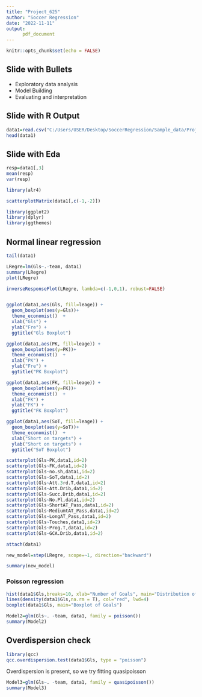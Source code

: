 ```yaml
---
title: "Project_625"
author: "Soccer Regression"
date: "2022-11-11"
output: 
      pdf_document
---
```


```r
knitr::opts_chunk$set(echo = FALSE)
```


## Slide with Bullets

- Exploratory data analysis
- Model Building
- Evaluating and interpretation

## Slide with R Output

```r

data1=read.csv("C:/Users/USER/Desktop/SoccerRegression/Sample_data/Project_Data.csv")
head(data1)
```

## Slide with Eda



```r
resp=data1[,3]
mean(resp)
var(resp)
```
```r
library(alr4)

scatterplotMatrix(data1[,c(-1,-2)])
```


```r
library(ggplot2)
library(dplyr)
library(ggthemes)


```



## Normal linear regression

```r

tail(data1)

LRegre=lm(Gls~.-team, data1)
summary(LRegre)
plot(LRegre)
```


```r
inverseResponsePlot(LRegre, lambda=c(-1,0,1), robust=FALSE)
```
```r


```



```r
ggplot(data1,aes(Gls, fill=leage)) +
  geom_boxplot(aes(y=Gls))+
  theme_economist()  +
  xlab("Gls") +
  ylab("Fre") +
  ggtitle("Gls Boxplot")

```

```r
ggplot(data1,aes(PK, fill=leage)) +
  geom_boxplot(aes(y=PK))+
  theme_economist()  +
  xlab("PK") +
  ylab("Fre") +
  ggtitle("PK Boxplot")
```



```r

ggplot(data1,aes(FK, fill=leage)) +
  geom_boxplot(aes(y=FK))+
  theme_economist()  +
  xlab("FK") +
  ylab("FK") +
  ggtitle("FK Boxplot")

```

```r
ggplot(data1,aes(SoT, fill=leage)) +
  geom_boxplot(aes(y=SoT))+
  theme_economist()  +
  xlab("Short on targets") +
  ylab("Short on targets") +
  ggtitle("SoT Boxplot")


```
```r
scatterplot(Gls~PK,data1,id=2)
scatterplot(Gls~FK,data1,id=2)
scatterplot(Gls~no.sh,data1,id=2)
scatterplot(Gls~SoT,data1,id=2)
scatterplot(Gls~Att.3rd.T,data1,id=2)
scatterplot(Gls~Att.Drib,data1,id=2)
scatterplot(Gls~Succ.Drib,data1,id=2)
scatterplot(Gls~No.Pl,data1,id=2)
scatterplot(Gls~ShortAT_Pass,data1,id=2)
scatterplot(Gls~MediumtAT_Pass,data1,id=2)
scatterplot(Gls~LongAT_Pass,data1,id=2)
scatterplot(Gls~Touches,data1,id=2)
scatterplot(Gls~Prog.T,data1,id=2)
scatterplot(Gls~GCA.Drib,data1,id=2)

attach(data1)

```
```r
new_model=step(LRegre, scope=~1, direction="backward")

summary(new_model)
```





### Poisson regression
```r
hist(data1$Gls,breaks=10, xlab="Number of Goals", main="Distribution of Goals", prob=TRUE)
lines(density(data1$Gls,na.rm = T), col="red", lwd=4)
boxplot(data1$Gls, main="Boxplot of Goals")

```

```r
Model2=glm(Gls~. -team, data1, family = poisson())
summary(Model2)
```

## Overdispersion check
```r
library(qcc)
qcc.overdispersion.test(data1$Gls, type = "poisson")
```

Overdispersion is present, so we try fitting quasipoisson


```r
Model3=glm(Gls~. -team, data1, family = quasipoisson())
summary(Model3)


```


